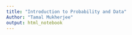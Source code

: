 ```yaml
---
title: "Introduction to Probability and Data"
Author: "Tamal Mukherjee"
output: html_notebook
---
```



